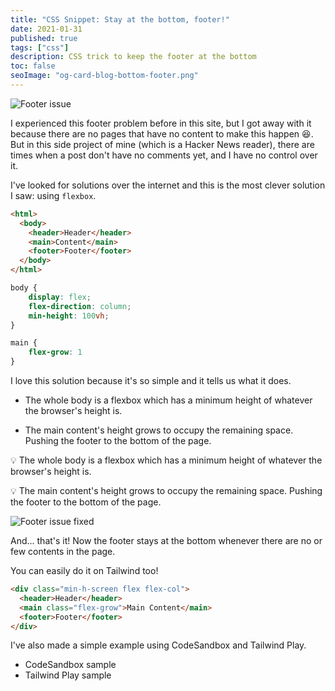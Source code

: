 ```yaml
---
title: "CSS Snippet: Stay at the bottom, footer!"
date: 2021-01-31
published: true
tags: ["css"]
description: CSS trick to keep the footer at the bottom
toc: false
seoImage: "og-card-blog-bottom-footer.png"
---
```



![Footer issue](footer-gap.png)

I experienced this footer problem before in this site, but I got away with it because there are no pages that have no content to make this happen 😆. But in this <ExtLink link="https://hn.jeffjadulco.com">side project</ExtLink> of mine (which is a Hacker News reader), there are times when a post don't have no comments yet, and I have no control over it.

I've looked for solutions over the internet and this is the most clever solution I saw: using `flexbox`.

```html
<html>
  <body>
    <header>Header</header>
    <main>Content</main>
    <footer>Footer</footer>
  </body>
</html>
```

```css
body {
	display: flex;
	flex-direction: column;
	min-height: 100vh;
}

main {
	flex-grow: 1
}
```

I love this solution because it's so simple and it tells us what it does.

<Callout>

+ <ProMark /> The whole body is a flexbox which has a minimum height of whatever the browser's height is.

+ <ProMark /> The main content's height grows to occupy the remaining space. Pushing the footer to the bottom of the page.

</Callout>

<Callout>

💡 The whole body is a flexbox which has a minimum height of whatever the browser's height is.

💡 The main content's height grows to occupy the remaining space. Pushing the footer to the bottom of the page.

</Callout>

![Footer issue fixed](footer-fixed.png)

And... that's it! Now the footer stays at the bottom whenever there are no or few contents in the page.

You can easily do it on Tailwind too!

```html
<div class="min-h-screen flex flex-col">
  <header>Header</header>
  <main class="flex-grow">Main Content</main>
  <footer>Footer</footer>
</div>
```

I've also made a simple example using CodeSandbox and Tailwind Play.
- <ExtLink link="https://codesandbox.io/s/hopeful-lichterman-g8dkb?file=/index.html" newTab>CodeSandbox sample</ExtLink>
- <ExtLink link="https://play.tailwindcss.com/pymHJ6XIPU" newTab>Tailwind Play sample</ExtLink>
